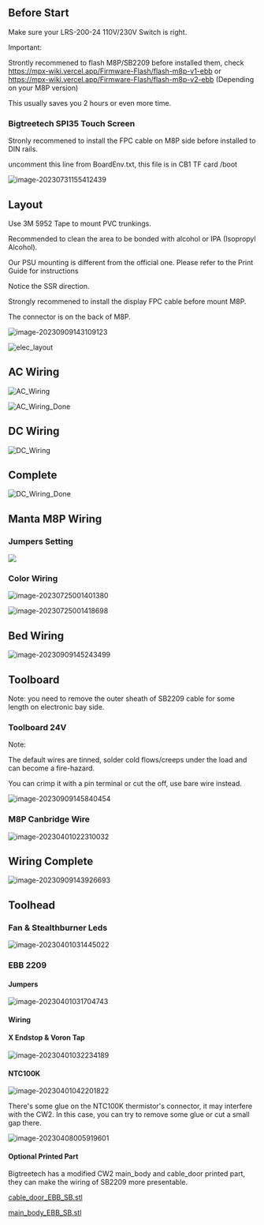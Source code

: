 
## Before Start

<Callout type="info">
  Make sure your LRS-200-24 110V/230V Switch is right.
</Callout>

<Callout type="info">

Important:

Strontly recommened to flash M8P/SB2209 before installed them, check https://mpx-wiki.vercel.app/Firmware-Flash/flash-m8p-v1-ebb or https://mpx-wiki.vercel.app/Firmware-Flash/flash-m8p-v2-ebb  (Depending on your M8P version)

This usually saves you 2 hours or even more time.

</Callout>



### Bigtreetech SPI35 Touch Screen

<Callout type="info">

Stronly recommened to install the FPC cable on M8P side before installed to DIN rails.

</Callout>

uncomment this line from BoardEnv.txt, this file is in CB1 TF card /boot

![image-20230731155412439](https://img.mpx.wiki/i/2023/08/08/64d25f6de2d5b.webp)



##  Layout

Use 3M 5952 Tape to mount PVC trunkings. 

<Callout type="info">

Recommended to clean the area to be bonded with alcohol or IPA (Isopropyl Alcohol). 

Our PSU mounting is different from the official one. Please refer to the Print Guide for instructions

Notice the SSR direction. 

</Callout>

Strongly recommened to install the display FPC cable before mount M8P. 

The connector is on the back of M8P.

![image-20230909143109123](https://img.mpx.wiki/i/2023/09/09/64fc1130d78ba.webp)



![elec_layout](https://img.mpx.wiki/i/2023/07/24/64be9adeae23f.webp)





## AC Wiring

![AC_Wiring](https://img.mpx.wiki/i/2023/07/24/64be9c609ca4a.webp)

![AC_Wiring_Done](https://img.mpx.wiki/i/2023/07/25/64bea4947b001.webp)

## DC Wiring

![DC_Wiring](https://img.mpx.wiki/i/2023/07/24/64be9e6504ceb.webp)





## Complete

![DC_Wiring_Done](https://img.mpx.wiki/i/2023/07/25/64bea53f8ad69.webp)

## Manta M8P Wiring



### Jumpers Setting

![](https://img.mpx.wiki/i/2023/08/16/64dba1d5da992.webp)

### Color Wiring

![image-20230725001401380](https://img.mpx.wiki/i/2023/07/25/64bea34e03f28.webp)

![image-20230725001418698](https://img.mpx.wiki/i/2023/07/25/64bea35fbed94.webp)



## Bed Wiring

![image-20230909145243499](https://img.mpx.wiki/i/2023/09/09/64fc164283342.webp)

## Toolboard 

Note: you need to remove the outer sheath of SB2209 cable for some length on electronic bay side.

### Toolboard 24V 

<Callout type="warning">

Note:

The default wires are tinned, solder cold flows/creeps under the load and can become a fire-hazard.

You can crimp it with a pin terminal or cut the off, use bare wire instead. 

</Callout>



![image-20230909145840454](https://img.mpx.wiki/i/2023/09/09/64fc17a5b3494.webp)

### M8P Canbridge Wire

![image-20230401022310032](https://img.mpx.wiki/i/2023/07/25/64bea3a128fda.webp)

## Wiring Complete

![image-20230909143926693](https://img.mpx.wiki/i/2023/09/09/64fc1323a5769.webp)

## Toolhead

### Fan &amp; Stealthburner Leds

![image-20230401031445022](https://img.mpx.wiki/i/2023/04/01/6427312935cbb.webp)

### EBB 2209 

#### Jumpers

![image-20230401031704743](https://img.mpx.wiki/i/2023/04/01/642731b3f0e32.webp)

#### Wiring 

#### X Endstop &amp; Voron Tap

![image-20230401032234189](https://img.mpx.wiki/i/2023/04/01/642732fc9b45e.webp)

#### NTC100K



![image-20230401042201822](https://img.mpx.wiki/i/2023/04/01/642740ec153d9.webp)

There's some glue on the NTC100K thermistor's connector, it may interfere with the CW2.
In this case, you can try to remove some glue or cut a small gap there.

![image-20230408005919601](https://img.mpx.wiki/i/2023/04/08/64304beb1d725.webp)

#### Optional Printed Part

Bigtreetech has a modified CW2 main_body and cable_door printed part, they can make the wiring of SB2209 more presentable.

[cable_door_EBB_SB.stl](https://github.com/bigtreetech/EBB/blob/master/EBB%20SB2240_2209%20CAN/Custom%20Printed%20Parts/cable_door_EBB_SB.stl)

[main_body_EBB_SB.stl](https://github.com/bigtreetech/EBB/blob/master/EBB%20SB2240_2209%20CAN/Custom%20Printed%20Parts/main_body_EBB_SB.stl)

